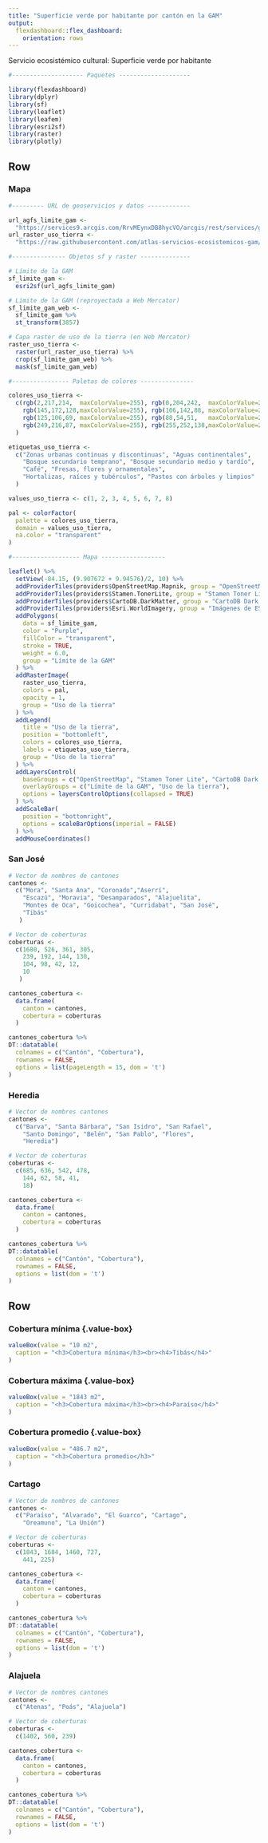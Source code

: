 ```yaml
---
title: "Superficie verde por habitante por cantón en la GAM"
output: 
  flexdashboard::flex_dashboard:
    orientation: rows
---
```

Servicio ecosistémico cultural: Superficie verde por habitante
```r
#-------------------- Paquetes --------------------

library(flexdashboard)
library(dplyr)
library(sf)
library(leaflet)
library(leafem)
library(esri2sf)
library(raster)
library(plotly)

```

Row {data-height=650}
-----------------------------------------------------------------------

### Mapa {data-width=600}
```r

#--------- URL de geoservicios y datos ------------

url_agfs_limite_gam <-
  "https://services9.arcgis.com/RrvMEynxDB8hycVO/arcgis/rest/services/gam_limite_gam/FeatureServer/0"
url_raster_uso_tierra <-
  "https://raw.githubusercontent.com/atlas-servicios-ecosistemicos-gam/datos/master/uso-tierra/gam/USO_COBERTURA_GAM_WEB.tif"

#--------------- Objetos sf y raster --------------

# Límite de la GAM
sf_limite_gam <- 
  esri2sf(url_agfs_limite_gam)

# Límite de la GAM (reproyectada a Web Mercator)
sf_limite_gam_web <- 
  sf_limite_gam %>%
  st_transform(3857)

# Capa raster de uso de la tierra (en Web Mercator)
raster_uso_tierra <-
  raster(url_raster_uso_tierra) %>%
  crop(sf_limite_gam_web) %>%
  mask(sf_limite_gam_web)

#---------------- Paletas de colores ---------------

colores_uso_tierra <- 
  c(rgb(2,217,214,  maxColorValue=255), rgb(0,204,242,  maxColorValue=255), 
    rgb(145,172,128,maxColorValue=255), rgb(106,142,88, maxColorValue=255),
    rgb(125,106,69, maxColorValue=255), rgb(88,54,51,   maxColorValue=255),
    rgb(249,216,87, maxColorValue=255), rgb(255,252,138,maxColorValue=255)
  )

etiquetas_uso_tierra <- 
  c("Zonas urbanas continuas y discontinuas", "Aguas continentales", 
    "Bosque secundario temprano", "Bosque secundario medio y tardío",
    "Café", "Fresas, flores y ornamentales", 
    "Hortalizas, raíces y tubérculos", "Pastos con árboles y limpios"
  )

values_uso_tierra <- c(1, 2, 3, 4, 5, 6, 7, 8)

pal <- colorFactor(
  palette = colores_uso_tierra, 
  domain = values_uso_tierra,
  na.color = "transparent"
)

```

```r

#------------------- Mapa ------------------

leaflet() %>%
  setView(-84.15, (9.907672 + 9.94576)/2, 10) %>%
  addProviderTiles(providers$OpenStreetMap.Mapnik, group = "OpenStreetMap") %>%
  addProviderTiles(providers$Stamen.TonerLite, group = "Stamen Toner Lite") %>%
  addProviderTiles(providers$CartoDB.DarkMatter, group = "CartoDB Dark Matter") %>%
  addProviderTiles(providers$Esri.WorldImagery, group = "Imágenes de ESRI") %>%
  addPolygons(
    data = sf_limite_gam,
    color = "Purple",
    fillColor = "transparent",
    stroke = TRUE,
    weight = 6.0,
    group = "Límite de la GAM"
  ) %>%
  addRasterImage(
    raster_uso_tierra,
    colors = pal,
    opacity = 1,
    group = "Uso de la tierra"
  ) %>%
  addLegend(
    title = "Uso de la tierra",
    position = "bottomleft",
    colors = colores_uso_tierra,
    labels = etiquetas_uso_tierra,
    group = "Uso de la tierra"
  ) %>%
  addLayersControl(
    baseGroups = c("OpenStreetMap", "Stamen Toner Lite", "CartoDB Dark Matter", "Imágenes de ESRI"),
    overlayGroups = c("Límite de la GAM", "Uso de la tierra"),
    options = layersControlOptions(collapsed = TRUE)    
  ) %>%  
  addScaleBar(
    position = "bottomright",
    options = scaleBarOptions(imperial = FALSE)
  ) %>%
  addMouseCoordinates()
```

### San José {data-width=200}
```r

# Vector de nombres de cantones
cantones <- 
  c("Mora", "Santa Ana", "Coronado","Aserrí",
    "Escazú", "Moravia", "Desamparados", "Alajuelita",
    "Montes de Oca", "Goicochea", "Curridabat", "San José",
    "Tibás"
   )

# Vector de coberturas
coberturas <- 
  c(1680, 526, 361, 305, 
    239, 192, 144, 130,
    104, 98, 42, 12, 
    10
   )

cantones_cobertura <- 
  data.frame(
    canton = cantones, 
    cobertura = coberturas
  )

cantones_cobertura %>%
DT::datatable(
  colnames = c("Cantón", "Cobertura"),
  rownames = FALSE,
  options = list(pageLength = 15, dom = 't')
)

```

### Heredia {data-width=200}
```r

# Vector de nombres cantones
cantones <- 
  c("Barva", "Santa Bárbara", "San Isidro", "San Rafael",
    "Santo Domingo", "Belén", "San Pablo", "Flores",
    "Heredia")

# Vector de coberturas
coberturas <- 
  c(685, 636, 542, 478, 
    144, 62, 58, 41, 
    18)

cantones_cobertura <- 
  data.frame(
    canton = cantones, 
    cobertura = coberturas
  )

cantones_cobertura %>%
DT::datatable(
  colnames = c("Cantón", "Cobertura"),
  rownames = FALSE,
  options = list(dom = 't')
)

```

Row {data-height=350}
-----------------------------------------------------------------------

### Cobertura mínima {.value-box} {data-width=200}
```r
valueBox(value = "10 m2", 
  caption = "<h3>Cobertura mínima</h3><br><h4>Tibás</h4>"
)
```

### Cobertura máxima {.value-box} {data-width=200}
```r
valueBox(value = "1843 m2", 
  caption = "<h3>Cobertura máxima</h3><br><h4>Paraíso</h4>"
)
```

### Cobertura promedio {.value-box} {data-width=200}
```r
valueBox(value = "486.7 m2", 
  caption = "<h3>Cobertura promedio</h3>"
)
```

### Cartago {data-width=200}
```r

# Vector de nombres de cantones
cantones <- 
  c("Paraíso", "Alvarado", "El Guarco", "Cartago",
    "Oreamuno", "La Unión")

# Vector de coberturas
coberturas <- 
  c(1843, 1684, 1460, 727, 
    441, 225)

cantones_cobertura <- 
  data.frame(
    canton = cantones, 
    cobertura = coberturas
  )

cantones_cobertura %>%
DT::datatable(
  colnames = c("Cantón", "Cobertura"),
  rownames = FALSE,
  options = list(dom = 't')
)

```

### Alajuela {data-width=200}
```r

# Vector de nombres cantones
cantones <- 
  c("Atenas", "Poás", "Alajuela")

# Vector de coberturas
coberturas <- 
  c(1402, 560, 239)

cantones_cobertura <- 
  data.frame(
    canton = cantones, 
    cobertura = coberturas
  )

cantones_cobertura %>%
DT::datatable(
  colnames = c("Cantón", "Cobertura"),
  rownames = FALSE,
  options = list(dom = 't')
)

```